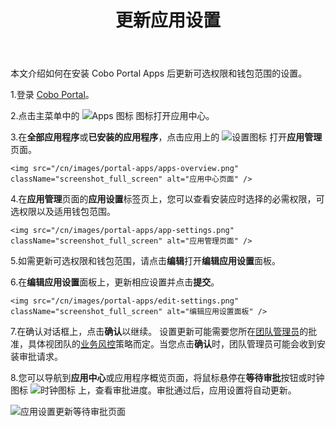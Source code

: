 ﻿---
title: "更新应用设置"
sidebarTitle: "更新应用设置"
---

本文介绍如何在安装 Cobo Portal Apps 后更新可选权限和钱包范围的设置。

1.登录 [Cobo Portal](https://portal.cobo.com/login)。

2.点击主菜单中的 <img src="/en/images/common/icon_apps.svg" className="icon" alt="Apps 图标" /> 图标打开应用中心。

3.在**全部应用程序**或**已安装的应用程序**，点击应用上的 <img src="/en/images/common/icon_advanced.svg" className="icon" alt="设置图标" /> 打开**应用管理**页面。

    <img src="/cn/images/portal-apps/apps-overview.png" className="screenshot_full_screen" alt="应用中心页面" />

4.在**应用管理**页面的**应用设置**标签页上，您可以查看安装应时选择的必需权限，可选权限以及适用钱包范围。

    <img src="/cn/images/portal-apps/app-settings.png" className="screenshot_full_screen" alt="应用管理页面" />

5.如需更新可选权限和钱包范围，请点击**编辑**打开**编辑应用设置**面板。

6.在**编辑应用设置**面板上，更新相应设置并点击**提交**。

    <img src="/cn/images/portal-apps/edit-settings.png" className="screenshot_full_screen" alt="编辑应用设置面板" />

7.在确认对话框上，点击**确认**以继续。
    <Note>设置更新可能需要您所在<a href="/cn/portal/organization/introduction">团队</a><a href="/cn/portal/organization/roles-and-permissions">管理员</a>的批准，具体视团队的<a href="/cn/portal/organization/governance-intro">业务风控</a>策略而定。当您点击<b>确认</b>时，团队管理员可能会收到安装审批请求。</Note>

8.您可以导航到**应用中心**或应用程序概览页面，将鼠标悬停在**等待审批**按钮或时钟图标 <img src="/en/images/portal-apps/icon-pending.png" className="icon" alt="时钟图标"></img> 上，查看审批进度。审批通过后，应用设置将自动更新。 

<img src="/cn/images/portal-apps/installing.png" className="screenshot_full_screen" alt="应用设置更新等待审批页面" />